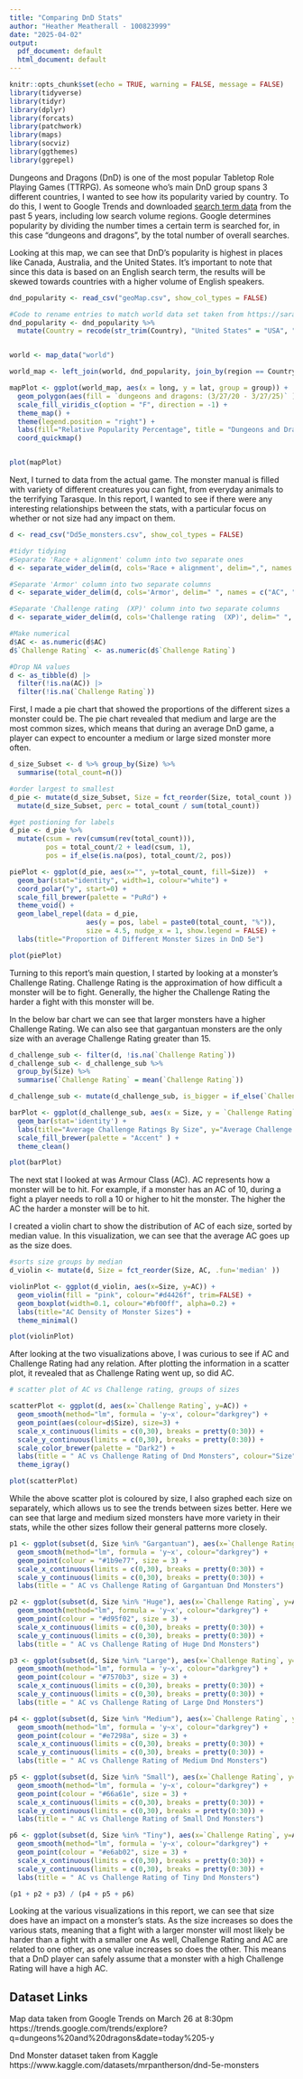 ---
title: "Comparing DnD Stats"
author: "Heather Meatherall - 100823999"
date: "2025-04-02"
output:
  pdf_document: default
  html_document: default
---

```{r setup, include=FALSE}
knitr::opts_chunk$set(echo = TRUE, warning = FALSE, message = FALSE) 
library(tidyverse)
library(tidyr)
library(dplyr)
library(forcats)
library(patchwork)
library(maps)
library(socviz)
library(ggthemes)
library(ggrepel)
```

Dungeons and Dragons (DnD) is one of the most popular Tabletop Role Playing Games (TTRPG). As someone who’s main DnD group spans 3 different countries, I wanted to see how its popularity varied by country. To do this, I went to Google Trends and downloaded [search term data](https://trends.google.com/trends/explore?q=dungeons%20and%20dragons&date=today%205-y) from the past 5 years, including low search volume regions. Google determines popularity by dividing the number times a certain term is searched for, in this case "dungeons and dragons", by the total number of overall searches.

Looking at this map, we can see that DnD’s popularity is highest in places like Canada, Australia, and the United States. It’s important to note that since this data is based on an English search term, the results will be skewed towards countries with a higher volume of English speakers.

```{r}
dnd_popularity <- read_csv("geoMap.csv", show_col_types = FALSE)

#Code to rename entries to match world data set taken from https://sarahpenir.github.io/r/making-maps/
dnd_popularity <- dnd_popularity %>%
  mutate(Country = recode(str_trim(Country), "United States" = "USA", "United Kingdom" = "UK" ))


world <- map_data("world")

world_map <- left_join(world, dnd_popularity, join_by(region == Country))

mapPlot <- ggplot(world_map, aes(x = long, y = lat, group = group)) +
  geom_polygon(aes(fill = `dungeons and dragons: (3/27/20 - 3/27/25)` ), color = "white")+
  scale_fill_viridis_c(option = "F", direction = -1) +
  theme_map() +
  theme(legend.position = "right") +
  labs(fill="Relative Popularity Percentage", title = "Dungeons and Dragons Searches From 3/27/20 to 3/27/25") +
  coord_quickmap()


plot(mapPlot)
```

Next, I turned to data from the actual game. The monster manual is filled with variety of different creatures you can fight, from everyday animals to the terrifying Tarasque. In this report, I wanted to see if there were any interesting relationships between the stats, with a particular focus on whether or not size had any impact on them.

```{r}
d <- read_csv("Dd5e_monsters.csv", show_col_types = FALSE)

#tidyr tidying
#Separate 'Race + alignment' column into two separate ones
d <- separate_wider_delim(d, cols='Race + alignment', delim=",", names = c("Race", "Alignment"), cols_remove = TRUE, too_many = "merge", too_few = "align_start")

#Separate 'Armor' column into two separate columns
d <- separate_wider_delim(d, cols='Armor', delim=" ", names = c("AC", "Armour Type"), cols_remove = TRUE, too_many = "merge", too_few = "align_start")

#Separate 'Challenge rating  (XP)' column into two separate columns
d <- separate_wider_delim(d, cols='Challenge rating  (XP)', delim=" ", names = c("Challenge Rating", "XP"), cols_remove = TRUE, too_many = "merge")

#Make numerical 
d$AC <- as.numeric(d$AC)
d$`Challenge Rating` <- as.numeric(d$`Challenge Rating`)

#Drop NA values
d <- as_tibble(d) |>
  filter(!is.na(AC)) |>
  filter(!is.na(`Challenge Rating`))
```

First, I made a pie chart that showed the proportions of the different sizes a monster could be.  The pie chart revealed that medium and large are the most common sizes, which means that during an average DnD game, a player can expect to encounter a medium or large sized monster more often.

```{r}
d_size_Subset <- d %>% group_by(Size) %>%
  summarise(total_count=n())

#order largest to smallest
d_pie <- mutate(d_size_Subset, Size = fct_reorder(Size, total_count )) %>%
  mutate(d_size_Subset, perc = total_count / sum(total_count))

#get postioning for labels
d_pie <- d_pie %>%
  mutate(csum = rev(cumsum(rev(total_count))), 
         pos = total_count/2 + lead(csum, 1),
         pos = if_else(is.na(pos), total_count/2, pos))

piePlot <- ggplot(d_pie, aes(x="", y=total_count, fill=Size))  +
  geom_bar(stat="identity", width=1, colour="white") +
  coord_polar("y", start=0) +
  scale_fill_brewer(palette = "PuRd") +
  theme_void() +
  geom_label_repel(data = d_pie,
                   aes(y = pos, label = paste0(total_count, "%")),
                   size = 4.5, nudge_x = 1, show.legend = FALSE) +
  labs(title="Proportion of Different Monster Sizes in DnD 5e")

plot(piePlot)
```

Turning to this report’s main question, I started by looking at a monster’s Challenge Rating. Challenge Rating is the approximation of how difficult a monster will be to fight. Generally, the higher the Challenge Rating the harder a fight with this monster will be.  

In the below bar chart we can see that larger monsters have a higher Challenge Rating. We can also see that gargantuan monsters are the only size with an average Challenge Rating greater than 15. 

```{r}
d_challenge_sub <- filter(d, !is.na(`Challenge Rating`))
d_challenge_sub <- d_challenge_sub %>%
  group_by(Size) %>%
  summarise(`Challenge Rating` = mean(`Challenge Rating`))

d_challenge_sub <- mutate(d_challenge_sub, is_bigger = if_else(`Challenge Rating` > 15, "Yes", "No"))

barPlot <- ggplot(d_challenge_sub, aes(x = Size, y = `Challenge Rating`, fill=is_bigger)) + 
  geom_bar(stat='identity') +
  labs(title="Average Challenge Ratings By Size", y="Average Challenge Rating", fill="Challenge Rating > 15") +
  scale_fill_brewer(palette = "Accent" ) +
  theme_clean()

plot(barPlot)
```

The next stat I looked at was Armour Class (AC). AC represents how a monster will be to hit. For example, if a monster has an AC of 10, during a fight a player needs to roll a 10 or higher to hit the monster. The higher the AC the harder a monster will be to hit.

I created a violin chart to show the distribution of AC of each size, sorted by median value. In this visualization, we can see that the average AC goes up as the size does.

```{r fig.width = 15, fig.height = 5}
#sorts size groups by median
d_violin <- mutate(d, Size = fct_reorder(Size, AC, .fun='median' ))

violinPlot <- ggplot(d_violin, aes(x=Size, y=AC)) +
  geom_violin(fill = "pink", colour="#d4426f", trim=FALSE) +
  geom_boxplot(width=0.1, colour="#bf00ff", alpha=0.2) +
  labs(title="AC Density of Monster Sizes") +
  theme_minimal()

plot(violinPlot)
```

After looking at the two visualizations above, I was curious to see if AC and Challenge Rating had any relation. After plotting the information in a scatter plot, it revealed that as Challenge Rating went up, so did AC.

```{r}
# scatter plot of AC vs Challenge rating, groups of sizes

scatterPlot <- ggplot(d, aes(x=`Challenge Rating`, y=AC)) +
  geom_smooth(method="lm", formula = 'y~x', colour="darkgrey") +
  geom_point(aes(colour=d$Size), size=3) +
  scale_x_continuous(limits = c(0,30), breaks = pretty(0:30)) +
  scale_y_continuous(limits = c(0,30), breaks = pretty(0:30)) +
  scale_color_brewer(palette = "Dark2") +
  labs(title = " AC vs Challenge Rating of Dnd Monsters", colour="Size") +
  theme_igray()

plot(scatterPlot)
```

While the above scatter plot is coloured by size, I also graphed each size on separately, which allows us to see the trends between sizes better. Here we can see that large and medium sized monsters have more variety in their stats, while the other sizes follow their general patterns more closely.  

```{r fig.width=15, fig.height=10}

p1 <- ggplot(subset(d, Size %in% "Gargantuan"), aes(x=`Challenge Rating`, y=AC)) +
  geom_smooth(method="lm", formula = 'y~x', colour="darkgrey") +
  geom_point(colour = "#1b9e77", size = 3) +
  scale_x_continuous(limits = c(0,30), breaks = pretty(0:30)) +
  scale_y_continuous(limits = c(0,30), breaks = pretty(0:30)) +
  labs(title = " AC vs Challenge Rating of Gargantuan Dnd Monsters")

p2 <- ggplot(subset(d, Size %in% "Huge"), aes(x=`Challenge Rating`, y=AC)) +
  geom_smooth(method="lm", formula = 'y~x', colour="darkgrey") +
  geom_point(colour = "#d95f02", size = 3) +
  scale_x_continuous(limits = c(0,30), breaks = pretty(0:30)) +
  scale_y_continuous(limits = c(0,30), breaks = pretty(0:30)) +
  labs(title = " AC vs Challenge Rating of Huge Dnd Monsters")

p3 <- ggplot(subset(d, Size %in% "Large"), aes(x=`Challenge Rating`, y=AC)) +
  geom_smooth(method="lm", formula = 'y~x', colour="darkgrey") +
  geom_point(colour = "#7570b3", size = 3) +
  scale_x_continuous(limits = c(0,30), breaks = pretty(0:30)) +
  scale_y_continuous(limits = c(0,30), breaks = pretty(0:30)) +
  labs(title = " AC vs Challenge Rating of Large Dnd Monsters")

p4 <- ggplot(subset(d, Size %in% "Medium"), aes(x=`Challenge Rating`, y=AC)) +
  geom_smooth(method="lm", formula = 'y~x', colour="darkgrey") +
  geom_point(colour = "#e7298a", size = 3) +
  scale_x_continuous(limits = c(0,30), breaks = pretty(0:30)) +
  scale_y_continuous(limits = c(0,30), breaks = pretty(0:30)) +
  labs(title = " AC vs Challenge Rating of Medium Dnd Monsters")

p5 <- ggplot(subset(d, Size %in% "Small"), aes(x=`Challenge Rating`, y=AC)) +
  geom_smooth(method="lm", formula = 'y~x', colour="darkgrey") +
  geom_point(colour = "#66a61e", size = 3) +
  scale_x_continuous(limits = c(0,30), breaks = pretty(0:30)) +
  scale_y_continuous(limits = c(0,30), breaks = pretty(0:30)) +
  labs(title = " AC vs Challenge Rating of Small Dnd Monsters")

p6 <- ggplot(subset(d, Size %in% "Tiny"), aes(x=`Challenge Rating`, y=AC)) +
  geom_smooth(method="lm", formula = 'y~x', colour="darkgrey") +
  geom_point(colour = "#e6ab02", size = 3) +
  scale_x_continuous(limits = c(0,30), breaks = pretty(0:30)) +
  scale_y_continuous(limits = c(0,30), breaks = pretty(0:30)) +
  labs(title = " AC vs Challenge Rating of Tiny Dnd Monsters")

(p1 + p2 + p3) / (p4 + p5 + p6)

```

Looking at the various visualizations in this report, we can see that size does have an impact on a monster’s stats. As the size increases so does the various stats, meaning that a fight with a larger monster will most likely be harder than a fight with a smaller one As well, Challenge Rating and AC are related to one other, as one value increases so does the other. This means that a DnD player can safely assume that a monster with a high Challenge Rating will have a high AC. 


## Dataset Links
Map data taken from Google Trends on March 26 at 8:30pm https://trends.google.com/trends/explore?q=dungeons%20and%20dragons&date=today%205-y

Dnd Monster dataset taken from Kaggle https://www.kaggle.com/datasets/mrpantherson/dnd-5e-monsters
